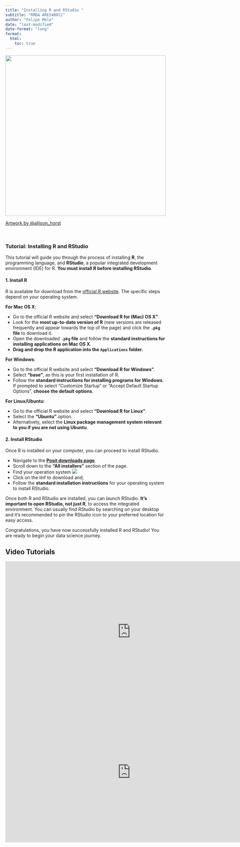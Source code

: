```yaml
---
title: "Installing R and RStudio "
subtitle: "RMDA ARES40011"
author: "Felipe Melo"
date: "last-modified"
date-format: "long"
format:
  html:
    toc: true
---
```


![](/img/witches.png){fig-align="center" width="500"}

[Artwork by \@allison_horst](https://twitter.com/allison_horst){style="text-align: center"}

<br>

### Tutorial: Installing R and RStudio

This tutorial will guide you through the process of installing **R**, the programming language, and **RStudio**, a popular integrated development environment (IDE) for R. **You must install R before installing RStudio**.

#### 1. Install R

R is available for download from the [official R website](https://www.r-project.org/). The specific steps depend on your operating system.

**For Mac OS X**:

-   Go to the official R website and select **"Download R for (Mac) OS X"**.
-   Look for the **most up-to-date version of R** (new versions are released frequently and appear towards the top of the page) and click the **`.pkg` file** to download it.
-   Open the downloaded **`.pkg` file** and follow the **standard instructions for installing applications on Mac OS X**.
-   **Drag and drop the R application into the `Applications` folder.**

**For Windows**:

-   Go to the official R website and select **"Download R for Windows"**.
-   Select **"base"**, as this is your first installation of R.
-   Follow the **standard instructions for installing programs for Windows**. If prompted to select "Customize Startup" or "Accept Default Startup Options", **choose the default options**.

**For Linux/Ubuntu**:

-   Go to the official R website and select **"Download R for Linux"**.
-   Select the **"Ubuntu"** option.
-   Alternatively, select the **Linux package management system relevant to you if you are not using Ubuntu**.

#### 2. Install RStudio

Once R is installed on your computer, you can proceed to install RStudio.

-   Navigate to the [**Posit downloads page**](https://posit.co/download/rstudio-desktop/).
-   Scroll down to the **"All installers"** section of the page.
-   Find your operation system ![](img/rstudio.png)
-   Click on the linf to download and;
-   Follow the **standard installation instructions** for your operating system to install RStudio.

Once both R and RStudio are installed, you can launch RStudio. **It's important to open RStudio, not just R**, to access the integrated environment. You can usually find RStudio by searching on your desktop and it's recommended to pin the RStudio icon to your preferred location for easy access.

Congratulations, you have now successfully installed R and RStudio! You are ready to begin your data science journey.

## Video Tutorials

<iframe width="779" height="438" src="https://www.youtube.com/embed/aCUM4r1ONhg" title="Getting Started with RStudio and R | Part 1" frameborder="0" allow="accelerometer; autoplay; clipboard-write; encrypted-media; gyroscope; picture-in-picture; web-share" referrerpolicy="strict-origin-when-cross-origin" allowfullscreen>

</iframe>

<iframe width="779" height="438" src="https://www.youtube.com/embed/FIrsOBy5k58" title="RStudio for the Total Beginner" frameborder="0" allow="accelerometer; autoplay; clipboard-write; encrypted-media; gyroscope; picture-in-picture; web-share" referrerpolicy="strict-origin-when-cross-origin" allowfullscreen>

</iframe>
